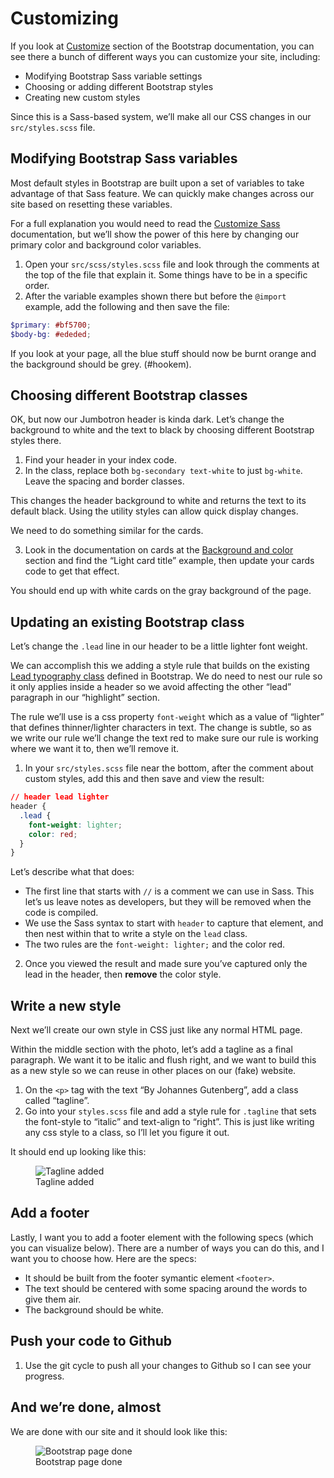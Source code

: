# Customizing

If you look at [Customize](https://getbootstrap.com/docs/5.3/customize/overview/) section of the Bootstrap documentation, you can see there a bunch of different ways you can customize your site, including:

- Modifying Bootstrap Sass variable settings
- Choosing or adding different Bootstrap styles
- Creating new custom styles

Since this is a Sass-based system, we'll make all our CSS changes in our `src/styles.scss` file.

## Modifying Bootstrap Sass variables

Most default styles in Bootstrap are built upon a set of variables to take advantage of that Sass feature. We can quickly make changes across our site based on resetting these variables.

For a full explanation you would need to read the [Customize Sass](https://getbootstrap.com/docs/5.3/customize/sass/) documentation, but we'll show the power of this here by changing our primary color and background color variables.

1. Open your `src/scss/styles.scss` file and look through the comments at the top of the file that explain it. Some things have to be in a specific order.
1. After the variable examples shown there but before the `@import` example, add the following and then save the file:

```scss
$primary: #bf5700;
$body-bg: #ededed;
```

If you look at your page, all the blue stuff should now be burnt orange and the background should be grey. (#hookem).

## Choosing different Bootstrap classes

OK, but now our Jumbotron header is kinda dark. Let's change the background to white and the text to black by choosing different Bootstrap styles there.

1. Find your header in your index code.
2. In the class, replace both `bg-secondary text-white` to just `bg-white`. Leave the spacing and border classes.

This changes the header background to white and returns the text to its default black. Using the utility styles can allow quick display changes.

We need to do something similar for the cards.

3. Look in the documentation on cards at the [Background and color](https://getbootstrap.com/docs/5.3/components/card/#background-and-color) section and find the "Light card title" example, then update your cards code to get that effect.

You should end up with white cards on the gray background of the page.

## Updating an existing Bootstrap class

Let's change the `.lead` line in our header to be a little lighter font weight.

We can accomplish this we adding a style rule that builds on the existing [Lead typography class](https://getbootstrap.com/docs/5.3/content/typography/#lead) defined in Bootstrap. We do need to nest our rule so it only applies inside a header so we avoid affecting the other "lead" paragraph in our "highlight" section.

The rule we'll use is a css property `font-weight` which as a value of "lighter" that defines thinner/lighter characters in text. The change is subtle, so as we write our rule we'll change the text red to make sure our rule is working where we want it to, then we'll remove it.

1. In your `src/styles.scss` file near the bottom, after the comment about custom styles, add this and then save and view the result:

```css
// header lead lighter
header {
  .lead {
    font-weight: lighter;
    color: red;
  }
}
```

Let's describe what that does:

- The first line that starts with `//` is a comment we can use in Sass. This let's us leave notes as developers, but they will be removed when the code is compiled.
- We use the Sass syntax to start with `header` to capture that element, and then nest within that to write a style on the `lead` class.
- The two rules are the `font-weight: lighter;` and the color red.

2. Once you viewed the result and made sure you've captured only the lead in the header, then **remove** the color style.

## Write a new style

Next we'll create our own style in CSS just like any normal HTML page.

Within the middle section with the photo, let's add a tagline as a final paragraph. We want it to be italic and flush right, and we want to build this as a new style so we can reuse in other places on our (fake) website.

1. On the `<p>` tag with the text "By Johannes Gutenberg", add a class called "tagline".
1. Go into your `styles.scss` file and add a style rule for `.tagline` that sets the font-style to "italic" and text-align to "right". This is just like writing any css style to a class, so I'll let you figure it out.

It should end up looking like this:

![Tagline added](images/bs-after-tagline.png)


## Add a footer

Lastly, I want you to add a footer element with the following specs (which you can visualize below). There are a number of ways you can do this, and I want you to choose how. Here are the specs:

- It should be built from the footer symantic element `<footer>`.
- The text should be centered with some spacing around the words to give them air.
- The background should be white.

## Push your code to Github

1. Use the git cycle to push all your changes to Github so I can see your progress.

## And we're done, almost

We are done with our site and it should look like this:

![Bootstrap page done](images/bs-practice-done.png)
